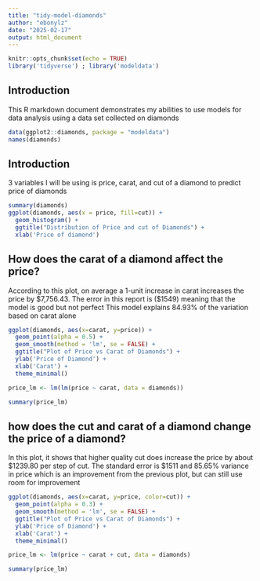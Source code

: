 ```yaml
---
title: "tidy-model-diamonds"
author: "ebonylz"
date: "2025-02-17"
output: html_document
---
```


```r
knitr::opts_chunk$set(echo = TRUE)
library('tidyverse') ; library('modeldata')
```

## Introduction

This R markdown document demonstrates my abilities to use models for data analysis using a data set collected on diamonds

```r
data(ggplot2::diamonds, package = "modeldata")
names(diamonds)
```

## Introduction

3 variables I will be using is price, carat, and cut of a diamond to predict price of diamonds

```r
summary(diamonds)
ggplot(diamonds, aes(x = price, fill=cut)) +
  geom_histogram() +
  ggtitle("Distribution of Price and cut of Diamonds") +
  xlab('Price of diamond')
```

## How does the carat of a diamond affect the price?

According to this plot, on average a 1-unit increase in carat increases the price by $7,756.43. The error in this report is ($1549) meaning that the model is good but not perfect This model explains 84.93% of the variation based on carat alone

```r
ggplot(diamonds, aes(x=carat, y=price)) +
  geom_point(alpha = 0.5) + 
  geom_smooth(method = 'lm', se = FALSE) +
  ggtitle("Plot of Price vs Carat of Diamonds") +
  ylab('Price of Diamond') +
  xlab('Carat') +
  theme_minimal()

price_lm <- lm(lm(price ~ carat, data = diamonds))

summary(price_lm)
```

## how does the cut and carat of a diamond change the price of a diamond?

In this plot, it shows that higher quality cut does increase the price by about $1239.80 per step of cut. The standard error is $1511 and 85.65% variance in price which is an improvement from the previous plot, but can still use room for improvement

```r
ggplot(diamonds, aes(x=carat, y=price, color=cut)) +
  geom_point(alpha = 0.3) + 
  geom_smooth(method = 'lm', se = FALSE) +
  ggtitle("Plot of Price vs Carat of Diamonds") +
  ylab('Price of Diamond') +
  xlab('Carat') +
  theme_minimal()

price_lm <- lm(price ~ carat + cut, data = diamonds)

summary(price_lm)
```
